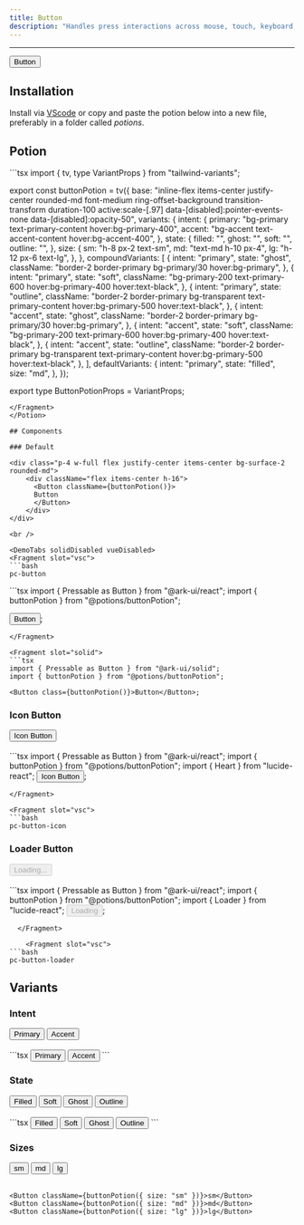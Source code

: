 ```yaml
---
title: Button
description: "Handles press interactions across mouse, touch, keyboard, and screen readers."
---
```


---


<div class="p-4 w-full flex justify-center items-center bg-surface-2 rounded-md">
    <div className="flex items-center h-16">
      <Button className={buttonPotion()}>
      Button
      </Button>
    </div>
</div>

## Installation

Install via [VScode](/docs/getting-started/vsc) or copy and paste the potion below into a new file, preferably in a folder called *potions*.

## Potion 

<Potion>
<Fragment slot="contentSlot">
```tsx
import { tv, type VariantProps } from "tailwind-variants";

export const buttonPotion = tv({
  base: "inline-flex items-center justify-center rounded-md font-medium ring-offset-background transition-transform duration-100 active:scale-[.97] data-[disabled]:pointer-events-none data-[disabled]:opacity-50",
  variants: {
    intent: {
      primary: "bg-primary text-primary-content hover:bg-primary-400",
      accent: "bg-accent text-accent-content hover:bg-accent-400",
    },
    state: {
      filled: "",
      ghost: "",
      soft: "",
      outline: "",
    },
    size: {
      sm: "h-8 px-2 text-sm",
      md: "text-md h-10 px-4",
      lg: "h-12 px-6 text-lg",
    },
  },
  compoundVariants: [
    {
      intent: "primary",
      state: "ghost",
      className: "border-2 border-primary bg-primary/30 hover:bg-primary",
    },
    {
      intent: "primary",
      state: "soft",
      className:
        "bg-primary-200 text-primary-600 hover:bg-primary-400 hover:text-black",
    },
    {
      intent: "primary",
      state: "outline",
      className:
        "border-2 border-primary bg-transparent text-primary-content hover:bg-primary-500 hover:text-black",
    },
    {
      intent: "accent",
      state: "ghost",
      className: "border-2 border-primary bg-primary/30 hover:bg-primary",
    },
    {
      intent: "accent",
      state: "soft",
      className:
        "bg-primary-200 text-primary-600 hover:bg-primary-400 hover:text-black",
    },
    {
      intent: "accent",
      state: "outline",
      className:
        "border-2 border-primary bg-transparent text-primary-content hover:bg-primary-500 hover:text-black",
    },
  ],
  defaultVariants: {
    intent: "primary",
    state: "filled",
    size: "md",
  },
});

export type ButtonPotionProps = VariantProps<typeof buttonPotion>;


```
</Fragment>
</Potion>

## Components 

### Default

<div class="p-4 w-full flex justify-center items-center bg-surface-2 rounded-md">
    <div className="flex items-center h-16">
      <Button className={buttonPotion()}>
      Button
      </Button>
    </div>
</div>

<br />

<DemoTabs solidDisabled vueDisabled>
<Fragment slot="vsc">
```bash
pc-button
```
</Fragment>

<Fragment slot="react">
```tsx
import { Pressable as Button } from "@ark-ui/react";
import { buttonPotion } from "@potions/buttonPotion";

<Button className={buttonPotion()}>Button</Button>;

```
</Fragment>

<Fragment slot="solid">
```tsx
import { Pressable as Button } from "@ark-ui/solid";
import { buttonPotion } from "@potions/buttonPotion";

<Button class={buttonPotion()}>Button</Button>;

```
</Fragment>

</DemoTabs>

### Icon Button

<div class="p-4 w-full flex justify-center items-center bg-surface-2 rounded-md">
    <div class="flex gap-2 items-center h-16">
    <Button className={buttonPotion()}>
     <Heart className='mr-2'/>
      Icon Button
      </Button>
    </div>
</div>

<br />

<DemoTabs solidDisabled vueDisabled>
  <Fragment slot="code">
```tsx
import { Pressable as Button } from "@ark-ui/react";
import { buttonPotion } from "@potions/buttonPotion";
import { Heart } from "lucide-react";

<Button className={buttonPotion()}>
  <Heart className="mr-2" />
  Icon Button
</Button>;

```
</Fragment>

<Fragment slot="vsc">
```bash
pc-button-icon
```
</Fragment>
</DemoTabs>

### Loader Button

<div class="p-4 w-full flex justify-center items-center bg-surface-2 rounded-md">
    <div class="flex gap-2 items-center h-16">
      <Button className={buttonPotion()} disabled>
        <Loader className="mr-2 h-4 w-4 animate-spin" />
          Loading...
      </Button>
    </div>
</div>

<br />

<DemoTabs solidDisabled vueDisabled>
  <Fragment slot="code">
```tsx
import { Pressable as Button } from "@ark-ui/react";
import { buttonPotion } from "@potions/buttonPotion";
import { Loader } from "lucide-react";

<Button className={buttonPotion()} disabled>
  <Loader className="mr-2 h-4 w-4 animate-spin" />
  Loading
</Button>;

```
  </Fragment>

    <Fragment slot="vsc">
```bash
pc-button-loader
```
  </Fragment>
</DemoTabs>

## Variants

### Intent

<div class="p-4 w-full flex justify-center items-center bg-surface-2 rounded-md">
    <div className="flex gap-2 items-center h-16">
      <Button className={buttonPotion({ intent: "primary" })}>
      Primary
      </Button>
      <Button className={buttonPotion({ intent: "accent" })}>
        Accent
      </Button>
    </div>
</div>

<br />

<div className="max-h-72 w-full overflow-y-auto rounded-xl bg-[#1b1e28]">
```tsx
<Button className={buttonPotion({ intent: "primary" })}>Primary</Button>
<Button className={buttonPotion({ intent: "accent" })}>Accent</Button>
```
</div>

### State 

<div class="p-4 w-full flex justify-center items-center bg-surface-2 rounded-md">
    <div className="flex gap-2 items-center flex-wrap h-16">
      <Button className={buttonPotion({ state: "filled" })}>
      Filled
      </Button>
      <Button className={buttonPotion({ state: "soft" })}>
      Soft
      </Button>
      <Button className={buttonPotion({ state: "ghost" })}>
      Ghost
      </Button>
      <Button className={buttonPotion({ state: "outline" })}>
      Outline
      </Button>
    </div>
</div>

<br />

<div className="max-h-72 w-full overflow-y-auto rounded-xl bg-[#1b1e28]">
```tsx
 <Button className={buttonPotion({ state: "filled" })}>Filled</Button>
 <Button className={buttonPotion({ state: "soft" })}>Soft</Button>
 <Button className={buttonPotion({ state: "ghost" })}>Ghost</Button>
 <Button className={buttonPotion({ state: "outline" })}>Outline</Button>
```
</div>

### Sizes

<div class="p-4 w-full flex justify-center items-center bg-surface-2 rounded-md">
    <div className="flex gap-2 items-center h-16">
      <Button className={buttonPotion({ size: "sm" })}>
      sm
      </Button>
      <Button className={buttonPotion({ size: "md" })}>
      md
      </Button>
      <Button className={buttonPotion({ size: "lg" })}>
      lg
      </Button>
    </div>
</div>

<br />

<VariantDemo solidDisabled vueDisabled>

<Fragment slot="react">

```tsx
<Button className={buttonPotion({ size: "sm" })}>sm</Button>
<Button className={buttonPotion({ size: "md" })}>md</Button>
<Button className={buttonPotion({ size: "lg" })}>lg</Button>
```

</Fragment>

</VariantDemo>
